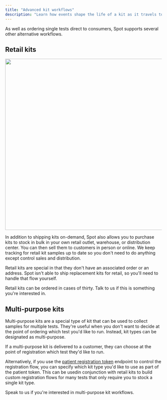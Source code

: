 ```yaml
---
title: "Advanced kit workflows"
description: "Learn how events shape the life of a kit as it travels to the customer and then to the lab to be processed."
---
```


As well as ordering single tests direct to consumers, Spot supports several other alternative workflows.

## Retail kits

<Frame caption="Kit types and panels define the properties of kits and samples respectively.">
  <img src="/img/retail-kits.png" width="550" />
</Frame>

In addition to shipping kits on-demand, Spot also allows you to purchase kits to stock in bulk in your own retail
outlet, warehouse, or distribution center. You can then sell them to customers in person or online. We keep tracking
for retail kit samples up to date so you don't need to do anything except control sales and distribution.

Retail kits are special in that they don't have an associated order or an address. Spot isn't able to ship replacement
kits for retail, so you'll need to handle that flow yourself.

Retail kits can be ordered in cases of thirty. Talk to us if this is something you're interested in.

## Multi-purpose kits

Multi-purpose kits are a special type of kit that can be used to collect samples for multiple tests. They're useful
when you don't want to decide at the point of ordering which test you'd like to run. Instead, kit types can be
designated as multi-purpose.

If a multi-purpose kit is delivered to a customer, they can choose at the point of registration which test they'd like
to run.

Alternatively, if you use the [patient registration token](../reference/generate-registration-token) endpoint to
control the registration flow, you can specify which kit type you'd like to use as part of the patient token. This can
be usedin conjunction with retail kits to build custom registration flows for many tests that only require you to stock
a single kit type.

Speak to us if you're interested in multi-purpose kit workflows.

